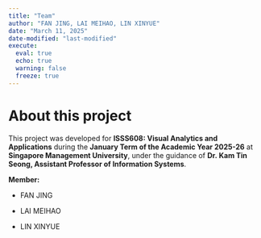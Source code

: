```yaml
---
title: "Team"
author: "FAN JING, LAI MEIHAO, LIN XINYUE"
date: "March 11, 2025"
date-modified: "last-modified"
execute: 
  eval: true
  echo: true
  warning: false
  freeze: true
---
```


# **About this project**

This project was developed for **ISSS608: Visual Analytics and Applications** during the **January Term of the Academic Year 2025-26** at **Singapore Management University**, under the guidance of **Dr. Kam Tin Seong, Assistant Professor of Information Systems**.

**Member:**

-   FAN JING

-   LAI MEIHAO

-   LIN XINYUE
